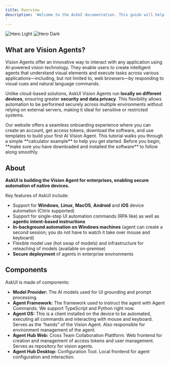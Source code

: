 ```yaml
---
title: Overview
description: 'Welcome to the AskUI documentation. This guide will help you understand what Vision Agents are, their key features, benefits, and how they can empower you to build intelligent UI agents using AI vision technology.
'
---
```


<img
  className="block dark:hidden"
  src="./images/agent-os.png"
  alt="Hero Light"
/>
<img
  className="hidden dark:block"
  src="./images/agent-os.png"
  alt="Hero Dark"
/>

## What are Vision Agents?

Vision Agents offer an innovative way to interact with any application using AI-powered vision technology. They enable users to create intelligent agents that understand visual elements and execute tasks across various applications—including, but not limited to, web browsers—by responding to visual cues and natural language commands. 

Unlike cloud-based solutions, AskUI Vision Agents run **locally on different devices**, ensuring greater **security and data privacy**. This flexibility allows automation to be performed securely across multiple environments without relying on external servers, making it ideal for sensitive or restricted systems.

<CardGroup cols={2}>
  <Card
    title="Installation Guide"
    icon="book"
    href="/introduction/02-getting-started/02-installation-guide"
  >
      Our website offers a seamless onboarding experience where you can create an account, get access tokens, download the software, and use templates to build your first AI Vision Agent.

  </Card>
  <Card
    title="Quickstart Tutorial"
    icon="lightbulb"
    href="/introduction/02-getting-started/03-quickstart"
  >
    This tutorial walks you through a simple **calculator example** to help you get started.  Before you begin, **make sure you have downloaded and installed the software** to follow along smoothly.
  </Card>
</CardGroup>

## About

**AskUI is building the Vision Agent for enterprises, enabling secure automation of native devices.**

Key features of AskUI include:

- Support for **Windows**, **Linux**, **MacOS**, **Android** and **iOS** device automation (Citrix supported)
- Support for single-step UI automation commands (RPA like) as well as **agentic intent-based instructions**
- **In-background automation on Windows machines** (agent can create a second session; you do not have to watch it take over mouse and keyboard)
- Flexible model use (hot swap of models) and infrastructure for reteaching of models (available on-premise)
- **Secure deployment** of agents in enterprise environments


## Components

AskUI is made of components:

- **Model Provider:** The AI models used for UI grounding and prompt processing.
- **Agent Framework:** The framework used to instruct the agent with Agent Commands. We support TypeScript and Python right now.
- **Agent OS:** This is a client installed on the device to be automated, executing all commands and interacting with mouse and keyboard. Serves as the “hands” of the Vision Agent. Also responsible for environment management of the agent.
- **Agent Hub Web:** Cross Team Collaboration Plattform. Web frontend for creation and management of access tokens and user management. Serves as repository for vision agents.
- **Agent Hub Desktop:** Configuration Tool. Local frontend for agent configuration and interaction. 



	

